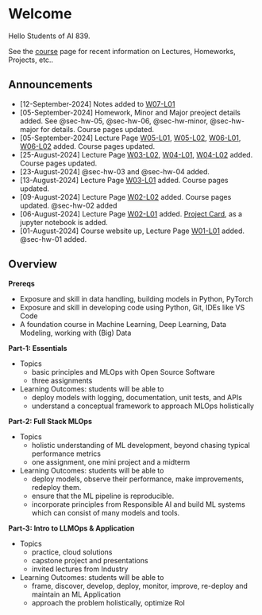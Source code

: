 # Welcome {.unnumbered}


Hello Students of AI 839.

See the [course](./course.qmd) page for recent information on Lectures, Homeworks, Projects, etc.. 

## Announcements
- [12-September-2024] Notes added to [W07-L01](/lectures/w07-l01.qmd) 
- [05-September-2024] Homework, Minor and Major preoject details added. See @sec-hw-05, @sec-hw-06, @sec-hw-minor, @sec-hw-major for details.  Course pages updated.
- [05-September-2024] Lecture Page [W05-L01](/lectures/w05-l01.qmd), [W05-L02](/lectures/w05-l02.qmd), [W06-L01](/lectures/w06-l01.qmd), [W06-L02](/lectures/w06-l02.qmd) added. Course pages updated.
- [25-August-2024] Lecture Page [W03-L02](/lectures/w03-l02.qmd), [W04-L01](/lectures/w04-l01.qmd), [W04-L02](/lectures/w04-l02.qmd)  added. Course pages updated.
- [23-August-2024] @sec-hw-03 and @sec-hw-04 added.
- [13-August-2024] Lecture Page [W03-L01](/lectures/w03-l01.qmd) added. Course pages updated.
- [09-August-2024] Lecture Page [W02-L02](/lectures/w02-l02.qmd) added. Course pages updated. @sec-hw-02 added
- [06-August-2024] Lecture Page [W02-L01](/lectures/w02-l01.qmd) added. [Project Card](./resources/project-card.ipynb), as a jupyter notebook is added.
- [01-August-2024] Course website up, Lecture Page [W01-L01](/lectures/w01-l01.qmd) added. @sec-hw-01 added.


## Overview

**Prereqs**

- Exposure and skill in data handling, building models in Python, PyTorch
- Exposure and skill in developing code using Python, Git, IDEs like VS Code
- A foundation course in Machine Learning, Deep Learning, Data Modeling, working with (Big) Data


**Part-1: Essentials**

- Topics
    - basic principles and MLOps with Open Source Software
    - three assignments
- Learning Outcomes: students will be able to
    - deploy models with logging, documentation, unit tests, and APIs
    - understand a conceptual framework to approach MLOps holistically 

**Part-2: Full Stack MLOps**

- Topics
    - holistic understanding of ML development, beyond chasing typical performance metrics
    - one assignment, one mini project and a midterm
- Learning Outcomes: students will be able to
    - deploy models, observe their performance, make improvements, redeploy them.  
    - ensure that the ML pipeline is reproducible. 
    - incorporate principles from Responsible AI and build ML systems which can consist of many models and tools.    

**Part-3: Intro to LLMOps & Application**

- Topics
    - practice, cloud solutions
    - capstone project and presentations
    - invited lectures from Industry
- Learning Outcomes: students will be able to
    - frame, discover, develop, deploy, monitor, improve, re-deploy and maintain an ML Application
    - approach the problem holistically, optimize RoI




